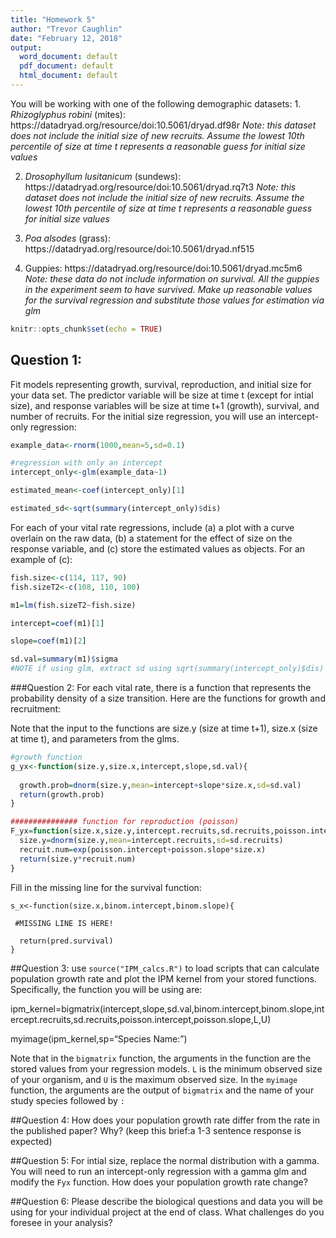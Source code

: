 ```yaml
---
title: "Homework 5"
author: "Trevor Caughlin"
date: "February 12, 2018"
output:
  word_document: default
  pdf_document: default
  html_document: default
---
```

You will be working with one of the following demographic datasets:
1. *Rhizoglyphus robini* (mites): https://datadryad.org/resource/doi:10.5061/dryad.df98r
*Note: this dataset does not include the initial size of new recruits. Assume the lowest 10th percentile of size at time t represents a reasonable guess for initial size values*

2. *Drosophyllum lusitanicum* (sundews):
https://datadryad.org/resource/doi:10.5061/dryad.rq7t3
*Note: this dataset does not include the initial size of new recruits. Assume the lowest 10th percentile of size at time t represents a reasonable guess for initial size values*

3. *Poa alsodes* (grass):
https://datadryad.org/resource/doi:10.5061/dryad.nf515 

4. Guppies:
https://datadryad.org/resource/doi:10.5061/dryad.mc5m6
*Note: these data do not include information on survival. All the guppies in the experiment seem to have survived. Make up reasonable values for the survival regression and substitute those values for estimation via glm*

```r
knitr::opts_chunk$set(echo = TRUE)
```

## Question 1:
Fit models representing growth, survival, reproduction, and initial size for your data set. The predictor variable will be size at time t (except for intial size), and response variables will be size at time t+1 (growth), survival, and number of recruits. For the initial size regression, you will use an intercept-only regression:

```r
example_data<-rnorm(1000,mean=5,sd=0.1)

#regression with only an intercept
intercept_only<-glm(example_data~1)

estimated_mean<-coef(intercept_only)[1]

estimated_sd<-sqrt(summary(intercept_only)$dis)
```

For each of your vital rate regressions, include (a) a plot with a curve overlain on the raw data, (b) a statement for the effect of size on the response variable, and (c) store the estimated values as objects. For an example of (c):
```r
fish.size<-c(114, 117, 90)
fish.sizeT2<-c(108, 110, 100)

m1=lm(fish.sizeT2~fish.size)

intercept=coef(m1)[1]

slope=coef(m1)[2]

sd.val=summary(m1)$sigma
#NOTE if using glm, extract sd using sqrt(summary(intercept_only)$dis)
```


###Question 2: For each vital rate, there is a function that represents the probability density of a size transition. Here are the functions for growth and recruitment:

Note that the input to the functions are size.y (size at time t+1), size.x (size at time t), and parameters from the glms.

```r

#growth function
g_yx<-function(size.y,size.x,intercept,slope,sd.val){
  
  growth.prob=dnorm(size.y,mean=intercept+slope*size.x,sd=sd.val)
  return(growth.prob)
}

############### function for reproduction (poisson)
F_yx=function(size.x,size.y,intercept.recruits,sd.recruits,poisson.intercept,poisson.slope) {
  size.y=dnorm(size.y,mean=intercept.recruits,sd=sd.recruits)
  recruit.num=exp(poisson.intercept+poisson.slope*size.x)
  return(size.y*recruit.num)
}
```

Fill in the missing line for the survival function:

```survival
s_x<-function(size.x,binom.intercept,binom.slope){
 
 #MISSING LINE IS HERE! 
 
  return(pred.survival)
}
```

##Question 3: use `source("IPM_calcs.R")` to load scripts that can calculate population growth rate and plot the IPM kernel from your stored functions. Specifically, the function you will be using are:

ipm_kernel=bigmatrix(intercept,slope,sd.val,binom.intercept,binom.slope,intercept.recruits,sd.recruits,poisson.intercept,poisson.slope,L,U)

myimage(ipm_kernel,sp="Species Name:")

Note that in the `bigmatrix` function, the arguments in the function are the stored values from your regression models. `L` is the minimum observed size of your organism, and `U` is the maximum observed size. In the `myimage` function, the arguments are the output of `bigmatrix` and the name of your study species followed by `:`

##Question 4:
How does your population growth rate differ from the rate in the published paper? Why? (keep this brief:a 1-3 sentence response is expected)

##Question 5: For intial size, replace the normal distribution with a gamma. You will need to run an intercept-only regression with a gamma glm and modify the `Fyx` function.  How does your population growth rate change?

##Question 6: Please describe the biological questions and data you will be using for your individual  project at the end of class. What challenges do you foresee in your analysis?
